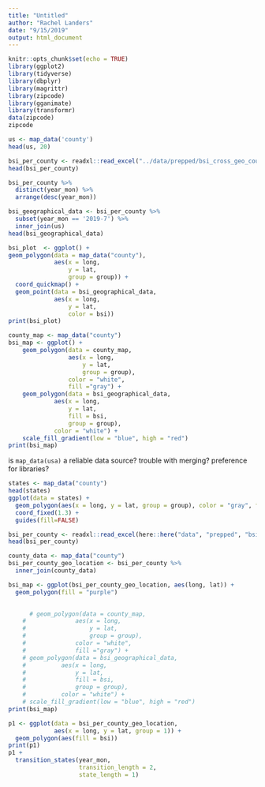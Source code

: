 ```yaml
---
title: "Untitled"
author: "Rachel Landers"
date: "9/15/2019"
output: html_document
---
```


```r
knitr::opts_chunk$set(echo = TRUE)
library(ggplot2)
library(tidyverse)
library(dbplyr)
library(magrittr)
library(zipcode)
library(gganimate)
library(transformr)
data(zipcode)
zipcode
```
```r
us <- map_data('county')
head(us, 20)
```
```r
bsi_per_county <- readxl::read_excel("../data/prepped/bsi_cross_geo_county.xlsx")
head(bsi_per_county)
```
```r
bsi_per_county %>% 
  distinct(year_mon) %>% 
  arrange(desc(year_mon))
```

```r
bsi_geographical_data <- bsi_per_county %>% 
  subset(year_mon == '2019-7') %>% 
  inner_join(us)
head(bsi_geographical_data)
```

```r
bsi_plot  <- ggplot() +
geom_polygon(data = map_data("county"), 
             aes(x = long, 
                 y = lat, 
                 group = group)) +
  coord_quickmap() +
  geom_point(data = bsi_geographical_data, 
             aes(x = long, 
                 y = lat,
                 color = bsi)) 
print(bsi_plot)
```
```r
county_map <- map_data("county")
bsi_map <- ggplot() +
    geom_polygon(data = county_map, 
                 aes(x = long, 
                     y = lat, 
                     group = group), 
                 color = "white", 
                 fill ="gray") +
    geom_polygon(data = bsi_geographical_data, 
             aes(x = long, 
                 y = lat,
                 fill = bsi,
                 group = group),
             color = "white") +
    scale_fill_gradient(low = "blue", high = "red")
print(bsi_map)
```

is `map_data(usa)` a reliable data source?
trouble with merging?
preference for libraries?

```r
states <- map_data("county")
head(states)
ggplot(data = states) + 
  geom_polygon(aes(x = long, y = lat, group = group), color = "gray", fill = "white",) + 
  coord_fixed(1.3) +
  guides(fill=FALSE)
```
```r
bsi_per_county <- readxl::read_excel(here::here("data", "prepped", "bsi_cross_geo_county.xlsx"))
head(bsi_per_county)
```
```r
county_data <- map_data("county")
bsi_per_county_geo_location <- bsi_per_county %>% 
  inner_join(county_data)
```

```r
bsi_map <- ggplot(bsi_per_county_geo_location, aes(long, lat)) +
  geom_polygon(fill = "purple")

  
      # geom_polygon(data = county_map, 
    #              aes(x = long, 
    #                  y = lat, 
    #                  group = group), 
    #              color = "white", 
    #              fill ="gray") +
    # geom_polygon(data = bsi_geographical_data, 
    #          aes(x = long, 
    #              y = lat,
    #              fill = bsi,
    #              group = group),
    #          color = "white") +
    # scale_fill_gradient(low = "blue", high = "red")
print(bsi_map)
```

```r
p1 <- ggplot(data = bsi_per_county_geo_location, 
             aes(x = long, y = lat, group = 1)) +
  geom_polygon(aes(fill = bsi)) 
print(p1)
p1 +
  transition_states(year_mon,
                    transition_length = 2,
                    state_length = 1)
```

